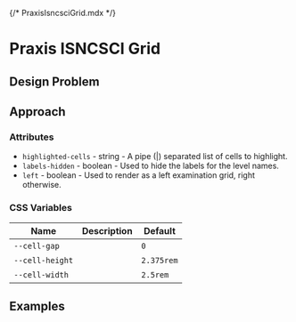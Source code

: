 {/* PraxisIsncsciGrid.mdx */}


<Meta of={Stories} />

# Praxis ISNCSCI Grid

## Design Problem

## Approach

### Attributes

- `highlighted-cells` - string - A pipe (|) separated list of cells to highlight.
- `labels-hidden` - boolean - Used to hide the labels for the level names.
- `left` - boolean - Used to render as a left examination grid, right otherwise.

### CSS Variables

<table>
  <thead>
    <tr>
      <th>Name</th>
      <th>Description</th>
      <th>Default</th>
    </tr>
  </thead>
  <tbody>
    <tr>
      <td>
        <code>--cell-gap</code>
      </td>
      <td>&nbsp;</td>
      <td>
        <code>0</code>
      </td>
    </tr>
    <tr>
      <td>
        <code>--cell-height</code>
      </td>
      <td>&nbsp;</td>
      <td>
        <code>2.375rem</code>
      </td>
    </tr>
    <tr>
      <td>
        <code>--cell-width</code>
      </td>
      <td>&nbsp;</td>
      <td>
        <code>2.5rem</code>
      </td>
    </tr>
  </tbody>
</table>

## Examples

<Canvas of={Stories.Primary} />
